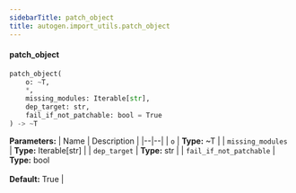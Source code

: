 ```yaml
---
sidebarTitle: patch_object
title: autogen.import_utils.patch_object
---
```


<code class="doc-symbol doc-symbol-heading doc-symbol-function"></code>
#### patch_object

```python
patch_object(
    o: ~T,
    *,
    missing_modules: Iterable[str],
    dep_target: str,
    fail_if_not_patchable: bool = True
) -> ~T
```

    

<b>Parameters:</b>
| Name | Description |
|--|--|
| `o` | **Type:** ~T |
| `missing_modules` | **Type:** Iterable[str] |
| `dep_target` | **Type:** str |
| `fail_if_not_patchable` | **Type:** bool<br/><br/>**Default:** True |

<br />